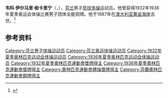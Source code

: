 {{NoteTA|G1=Sports}}
'''韦科·伊尔马里·帕卡里宁'''（{{lang-fi|Veikko Ilmari Pakarinen}}，{{bd|1910年|9月12日|1987年|12月6日}}），[[芬兰|芬兰]]男子[[竞技体操|竞技体操]]运动员。他曾获得1932年1936年夏季奥运会体操比赛男子团体全能铜牌。他于1987年在[[澳大利亚|澳大利亚]][[黄金海岸_(澳大利亚)|黄金海岸]]去世。<ref>{{Cite web|title=Veikko Ilmari PAKARINEN|url=https://www.olympic.org/veikko-ilmari-pakarinen|accessdate=2021-03-21|work=International Olympic Committee|archive-date=2017-11-13|archive-url=https://web.archive.org/web/20171113060315/https://www.olympic.org/veikko-ilmari-pakarinen}}</ref>

== 参考资料 ==
{{reflist}}

{{Authority control}}
{{DEFAULTSORT:Pakarinen, Ilmari}}
[[Category:芬兰男子体操运动员|Category:芬兰男子体操运动员]]
[[Category:芬兰奥运体操运动员|Category:芬兰奥运体操运动员]]
[[Category:1932年夏季奥林匹克运动会体操运动员|Category:1932年夏季奥林匹克运动会体操运动员]]
[[Category:1936年夏季奥林匹克运动会体操运动员|Category:1936年夏季奥林匹克运动会体操运动员]]
[[Category:1932年夏季奧林匹克運動會獎牌得主|Category:1932年夏季奧林匹克運動會獎牌得主]]
[[Category:1936年夏季奧林匹克運動會獎牌得主|Category:1936年夏季奧林匹克運動會獎牌得主]]
[[Category:奧林匹克運動會體操獎牌得主|Category:奧林匹克運動會體操獎牌得主]]
[[Category:芬蘭奧林匹克運動會銅牌得主|Category:芬蘭奧林匹克運動會銅牌得主]]